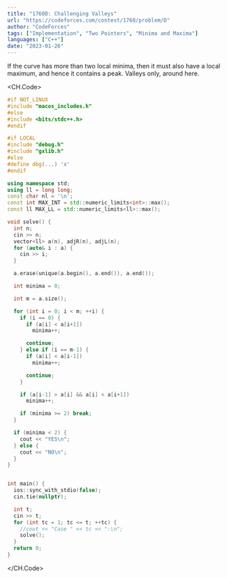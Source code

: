 ```yaml
---
title: "1760D: Challenging Valleys"
url: "https://codeforces.com/contest/1760/problem/D"
author: "CodeForces"
tags: ["Implementation", "Two Pointers", "Minima and Maxima"]
languages: ["C++"]
date: "2023-01-26"
---
```


If the curve has more than two local minima, then it must also have a local maximum, and hence it contains a peak. Valleys only, around here.

<CH.Code>

```cpp
#if NOT_LINUX
#include "macos_includes.h"
#else
#include <bits/stdc++.h>
#endif

#if LOCAL
#include "debug.h"
#include "gxlib.h"
#else
#define dbg(...) 'x'
#endif

using namespace std;
using ll = long long;
const char nl = '\n';
const int MAX_INT = std::numeric_limits<int>::max();
const ll MAX_LL = std::numeric_limits<ll>::max();

void solve() {
  int n;
  cin >> n;
  vector<ll> a(n), adjR(n), adjL(n);
  for (auto& i : a) {
    cin >> i;
  }

  a.erase(unique(a.begin(), a.end()), a.end());

  int minima = 0;

  int m = a.size();

  for (int i = 0; i < m; ++i) {
    if (i == 0) {
      if (a[i] < a[i+1])
        minima++;

      continue;
    } else if (i == m-1) {
      if (a[i] < a[i-1])
        minima++;

      continue;
    }

    if (a[i-1] > a[i] && a[i] < a[i+1])
      minima++;

    if (minima >= 2) break;
  }

  if (minima < 2) {
    cout << "YES\n";
  } else {
    cout << "NO\n";
  }
}


int main() {
  ios::sync_with_stdio(false);
  cin.tie(nullptr);

  int t;
  cin >> t;
  for (int tc = 1; tc <= t; ++tc) {
    //cout << "Case " << tc << ":\n";
    solve();
  }
  return 0;
}

```

</CH.Code>
